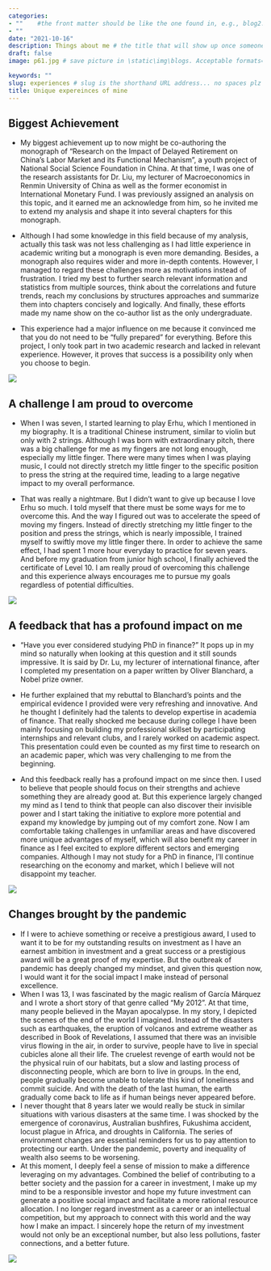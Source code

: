```yaml
---
categories:  
- ""    #the front matter should be like the one found in, e.g., blog2.md. It cannot be like the normal Rmd we used
- ""
date: "2021-10-16"
description: Things about me # the title that will show up once someone gets to this page
draft: false
image: p61.jpg # save picture in \static\img\blogs. Acceptable formats= jpg, jpeg, or png . Your iPhone pics wont work

keywords: ""
slug: experiences # slug is the shorthand URL address... no spaces plz
title: Unique expereinces of mine
---
```

## Biggest Achievement
- My biggest achievement up to now might be co-authoring the monograph of “Research on the Impact of Delayed Retirement on China's Labor Market and its Functional Mechanism”, a youth project of National Social Science Foundation in China. At that time, I was one of the research assistants for Dr. Liu, my lecturer of Macroeconomics in Renmin University of China as well as the former economist in International Monetary Fund. I was previously assigned an analysis on this topic, and it earned me an acknowledge from him, so he invited me to extend my analysis and shape it into several chapters for this monograph. 

- Although I had some knowledge in this field because of my analysis, actually this task was not less challenging as I had little experience in academic writing but a monograph is even more demanding. Besides, a monograph also requires wider and more in-depth contents. However, I managed to regard these challenges more as motivations instead of frustration. I tried my best to further search relevant information and statistics from multiple sources, think about the correlations and future trends, reach my conclusions by structures approaches and summarize them into chapters concisely and logically. And finally, these efforts made my name show on the co-author list as the only undergraduate.

- This experience had a major influence on me because it convinced me that you do not need to be "fully prepared" for everything. Before this project, I only took part in two academic research and lacked in relevant experience. However, it proves that success is a possibility only when you choose to begin.

![](https://th.bing.com/th/id/R.9448c5562fbf0841725a39064232a6ad?rik=wjA6JCLGk8GZ8Q&riu=http%3a%2f%2fwww.gina-perry.com%2fwp-content%2fuploads%2f2012%2f04%2fbooks2.jpg&ehk=yZrazyzjzyUR5ZD5eiiYpxEWzN0HNQt1MepL4LaGs1M%3d&risl=&pid=ImgRaw&r=0)

## A challenge I am proud to overcome

- When I was seven, I started learning to play Erhu, which I mentioned in my biography. It is a traditional Chinese instrument, similar to violin but only with 2 strings. Although I was born with extraordinary pitch, there was a big challenge for me as my fingers are not long enough, especially my little finger. There were many times when I was playing music, I could not directly stretch my little finger to the specific position to press the string at the required time, leading to a large negative impact to my overall performance.

- That was really a nightmare. But I didn’t want to give up because I love Erhu so much. I told myself that there must be some ways for me to overcome this. And the way I figured out was to accelerate the speed of moving my fingers. Instead of directly stretching my little finger to the position and press the strings, which is nearly impossible, I trained myself to swiftly move my little finger there. In order to achieve the same effect, I had spent 1 more hour everyday to practice for seven years. And before my graduation from junior high school, I finally achieved the certificate of Level 10. I am really proud of overcoming this challenge and this experience always encourages me to pursue my goals regardless of potential difficulties.

![](https://lessonsgowhere.com.sg/thumbnails/535x357/uploads/2018/07/14/%20copy_3.jpg)

## A feedback that has a profound impact on me

- “Have you ever considered studying PhD in finance?” It pops up in my mind so naturally when looking at this question and it still sounds impressive. It is said by Dr. Lu, my lecturer of international finance, after I completed my presentation on a paper written by Oliver Blanchard, a Nobel prize owner. 

- He further explained that my rebuttal to Blanchard’s points and the empirical evidence I provided were very refreshing and innovative. And he thought I definitely had the talents to develop expertise in academia of finance. That really shocked me because during college I have been mainly focusing on building my professional skillset by participating internships and relevant clubs, and I rarely worked on academic aspect. This presentation could even be counted as my first time to research on an academic paper, which was very challenging to me from the beginning.

- And this feedback really has a profound impact on me since then. I used to believe that people should focus on their strengths and achieve something they are already good at. But this experience largely changed my mind as I tend to think that people can also discover their invisible power and I start taking the initiative to explore more potential and expand my knowledge by jumping out of my comfort zone. Now I am comfortable taking challenges in unfamiliar areas and have discovered more unique advantages of myself, which will also benefit my career in finance as I feel excited to explore different sectors and emerging companies. Although I may not study for a PhD in finance, I’ll continue researching on the economy and market, which I believe will not disappoint my teacher.

![](https://th.bing.com/th/id/R.f4386e123e61ee96f4866e8768337540?rik=XItcJcgyfvmlTg&riu=http%3a%2f%2ftnccsdv100.pressbooks.com%2fwp-content%2fuploads%2fsites%2f59746%2f2017%2f04%2f13702112694_4d2257378c_b.jpg&ehk=%2fHXpCUg%2f6VxYaq4xfcjWAy1ieculBw2Ede26jMXxH%2bE%3d&risl=&pid=ImgRaw&r=0)

## Changes brought by the pandemic

- If I were to achieve something or receive a prestigious award, I used to want it to be for my outstanding results on investment as I have an earnest ambition in investment and a great success or a prestigious award will be a great proof of my expertise. But the outbreak of pandemic has deeply changed my mindset, and given this question now, I would want it for the social impact I make instead of personal excellence. 
- When I was 13, I was fascinated by the magic realism of García Márquez and I wrote a short story of that genre called “My 2012”. At that time, many people believed in the Mayan apocalypse. In my story, I depicted the scenes of the end of the world I imagined. Instead of the disasters such as earthquakes, the eruption of volcanos and extreme weather as described in Book of Revelations, I assumed that there was an invisible virus flowing in the air, in order to survive, people have to live in special cubicles alone all their life. The cruelest revenge of earth would not be the physical ruin of our habitats, but a slow and lasting process of disconnecting people, which are born to live in groups. In the end, people gradually become unable to tolerate this kind of loneliness and commit suicide. And with the death of the last human, the earth gradually come back to life as if human beings never appeared before. 
- I never thought that 8 years later we would really be stuck in similar situations with various disasters at the same time. I was shocked by the emergence of coronavirus, Australian bushfires, Fukushima accident, locust plague in Africa, and droughts in California. The series of environment changes are essential reminders for us to pay attention to protecting our earth. Under the pandemic, poverty and inequality of wealth also seems to be worsening. 
- At this moment, I deeply feel a sense of mission to make a difference leveraging on my advantages. Combined the belief of contributing to a better society and the passion for a career in investment, I make up my mind to be a responsible investor and hope my future investment can generate a positive social impact and facilitate a more rational resource allocation. I no longer regard investment as a career or an intellectual competition, but my approach to connect with this world and the way how I make an impact. I sincerely hope the return of my investment would not only be an exceptional number, but also less pollutions, faster connections, and a better future. 

![](https://th.bing.com/th/id/R.81766c27b3a0d8d76852dca8e821ddcf?rik=x%2fKTDstzxfYOcA&pid=ImgRaw&r=0)
